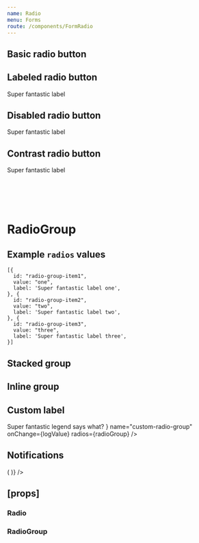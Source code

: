 ```yaml
---
name: Radio
menu: Forms
route: /components/FormRadio
---
```



<PageTitle title="Radio" src="components/Form/Radio" />

## Basic radio button

<Playground>
  <FormComponentDemo property="checked" initialValue={false}>
    <Radio name="basic-radio" id="demo-basic-radio" value="basic" onChange={logValue} />
  </FormComponentDemo>
</Playground>

## Labeled radio button

<Playground>
  <FormComponentDemo property="checked" initialValue={true}>
    <Radio name="labeled-radio" id="demo-labeled-radio" value="labeled" onChange={logValue}>
      Super fantastic label
    </Radio>
  </FormComponentDemo>
</Playground>

## Disabled radio button

<Playground>
  <FormComponentDemo property="checked" initialValue={false}>
    <Radio disabled name="disabled-radio" id="demo-disabled-radio" value="disabled" onChange={logValue}>
      Super fantastic label
    </Radio>
  </FormComponentDemo>
</Playground>

## Contrast radio button

<Playground>
  <FormComponentDemo property="checked" initialValue={false} contrast>
    <Radio contrast name="contrast-radio" id="contrast-basic-radio" onChange={logValue}>
      Super fantastic label
    </Radio>
  </FormComponentDemo>
</Playground>

# <br />
# RadioGroup

## Example `radios` values

```
[{
  id: "radio-group-item1",
  value: "one",
  label: 'Super fantastic label one',
}, {
  id: "radio-group-item2",
  value: "two",
  label: 'Super fantastic label two',
}, {
  id: "radio-group-item3",
  value: "three",
  label: 'Super fantastic label three',
}]
```

## Stacked group

<Playground>
  <FormComponentDemo property="value" initialValue="one">
    <RadioGroup
      layout="stacked"
      legend="Super fantastic label says what?"
      name="stacked-radio-group"
      onChange={logValue}
      radios={radioGroup}
    />
  </FormComponentDemo>
</Playground>

## Inline group

<Playground>
  <FormComponentDemo property="value" initialValue="one">
    <RadioGroup
      layout="inline"
      legend="Super fantastic label says what?"
      name="inline-radio-group"
      onChange={logValue}
      radios={radioGroup}
    />
  </FormComponentDemo>
</Playground>

## Custom label

<Playground>
  <FormComponentDemo property="value" initialValue="one">
    <RadioGroup
      layout="inline"
      legend={
        <Typography as="legend" variants="medium-caps" style={{ marginBottom: '8px' }}>
          Super fantastic legend says what?
        </Typography>
      }
      name="custom-radio-group"
      onChange={logValue}
      radios={radioGroup}
    />
  </FormComponentDemo>
</Playground>

## Notifications

<Playground>
  <Looper
    list={['success', 'danger', 'warning', 'primary', 'neutral']}
    render={level => (
      <FormComponentDemo property="value" initialValue="one">
        <NotifiedRadioGroup
          layout="inline"
          legend="Super fantastic label says what?"
          name="inline-radio-group"
          onChange={logValue}
          radios={radioGroup}
          level={level}
          notification={`This is an example ${level} notification.`}
        />
      </FormComponentDemo>
    )}
  />
</Playground>

## \[props\]

### Radio

<Props of={Radio} />

### RadioGroup

<Props of={RadioGroup} />
